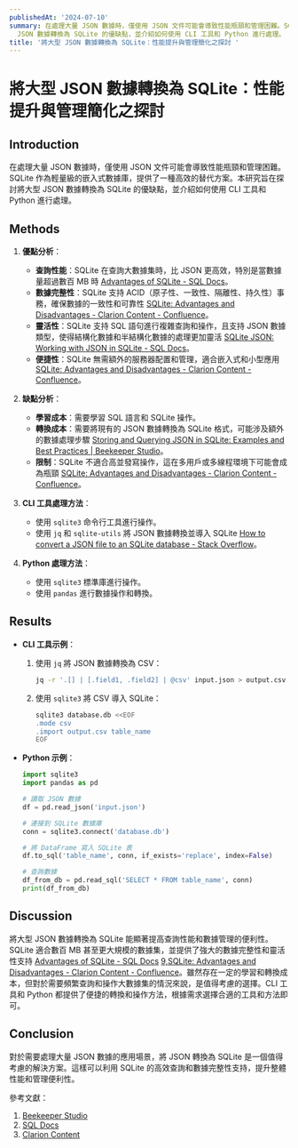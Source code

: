 ```yaml
---
publishedAt: '2024-07-10'
summary: 在處理大量 JSON 數據時，僅使用 JSON 文件可能會導致性能瓶頸和管理困難。SQLite 作為輕量級的嵌入式數據庫，提供了一種高效的替代方案。本研究旨在探討將大型
  JSON 數據轉換為 SQLite 的優缺點，並介紹如何使用 CLI 工具和 Python 進行處理。
title: '將大型 JSON 數據轉換為 SQLite：性能提升與管理簡化之探討 '
---
```


# 將大型 JSON 數據轉換為 SQLite：性能提升與管理簡化之探討

## Introduction

在處理大量 JSON 數據時，僅使用 JSON 文件可能會導致性能瓶頸和管理困難。SQLite 作為輕量級的嵌入式數據庫，提供了一種高效的替代方案。本研究旨在探討將大型 JSON 數據轉換為 SQLite 的優缺點，並介紹如何使用 CLI 工具和 Python 進行處理。

## Methods

1. **優點分析**：

   - **查詢性能**：SQLite 在查詢大數據集時，比 JSON 更高效，特別是當數據量超過數百 MB 時 [Advantages of SQLite - SQL Docs](https://sqldocs.org/sqlite/sqlite-advantages/)。
   - **數據完整性**：SQLite 支持 ACID（原子性、一致性、隔離性、持久性）事務，確保數據的一致性和可靠性 [SQLite: Advantages and Disadvantages - Clarion Content - Confluence](https://clarionmag.jira.com/wiki/spaces/clarion/pages/404750/SQLite%3A+Advantages+and+Disadvantages)。
   - **靈活性**：SQLite 支持 SQL 語句進行複雜查詢和操作，且支持 JSON 數據類型，使得結構化數據和半結構化數據的處理更加靈活 [SQLite JSON: Working with JSON in SQLite - SQL Docs](https://sqldocs.org/sqlite/sqlite-json-data/)。
   - **便捷性**：SQLite 無需額外的服務器配置和管理，適合嵌入式和小型應用 [SQLite: Advantages and Disadvantages - Clarion Content - Confluence](https://clarionmag.jira.com/wiki/spaces/clarion/pages/404750/SQLite%3A+Advantages+and+Disadvantages)。

2. **缺點分析**：

   - **學習成本**：需要學習 SQL 語言和 SQLite 操作。
   - **轉換成本**：需要將現有的 JSON 數據轉換為 SQLite 格式，可能涉及額外的數據處理步驟 [Storing and Querying JSON in SQLite: Examples and Best Practices | Beekeeper Studio](https://www.beekeeperstudio.io/blog/sqlite-json)。
   - **限制**：SQLite 不適合高並發寫操作，這在多用戶或多線程環境下可能會成為瓶頸 [SQLite: Advantages and Disadvantages - Clarion Content - Confluence](https://clarionmag.jira.com/wiki/spaces/clarion/pages/404750/SQLite%3A+Advantages+and+Disadvantages)。

3. **CLI 工具處理方法**：

   - 使用 `sqlite3` 命令行工具進行操作。
   - 使用 `jq` 和 `sqlite-utils` 將 JSON 數據轉換並導入 SQLite [How to convert a JSON file to an SQLite database - Stack Overflow](https://stackoverflow.com/questions/46407770/how-to-convert-a-json-file-to-an-sqlite-database)。

4. **Python 處理方法**：
   - 使用 `sqlite3` 標準庫進行操作。
   - 使用 `pandas` 進行數據操作和轉換。

## Results

- **CLI 工具示例**：

  1. 使用 `jq` 將 JSON 數據轉換為 CSV：

     ```bash
     jq -r '.[] | [.field1, .field2] | @csv' input.json > output.csv
     ```

  2. 使用 `sqlite3` 將 CSV 導入 SQLite：

     ```bash
     sqlite3 database.db <<EOF
     .mode csv
     .import output.csv table_name
     EOF
     ```

- **Python 示例**：

  ```python
  import sqlite3
  import pandas as pd

  # 讀取 JSON 數據
  df = pd.read_json('input.json')

  # 連接到 SQLite 數據庫
  conn = sqlite3.connect('database.db')

  # 將 DataFrame 寫入 SQLite 表
  df.to_sql('table_name', conn, if_exists='replace', index=False)

  # 查詢數據
  df_from_db = pd.read_sql('SELECT * FROM table_name', conn)
  print(df_from_db)
  ```

## Discussion

將大型 JSON 數據轉換為 SQLite 能顯著提高查詢性能和數據管理的便利性。SQLite 適合數百 MB 甚至更大規模的數據集，並提供了強大的數據完整性和靈活性支持 [Advantages of SQLite - SQL Docs](https://sqldocs.org/sqlite/sqlite-advantages/) [9,SQLite: Advantages and Disadvantages - Clarion Content - Confluence](https://clarionmag.jira.com/wiki/spaces/clarion/pages/404750/SQLite%3A+Advantages+and+Disadvantages)。雖然存在一定的學習和轉換成本，但對於需要頻繁查詢和操作大數據集的情況來說，是值得考慮的選擇。CLI 工具和 Python 都提供了便捷的轉換和操作方法，根據需求選擇合適的工具和方法即可。

## Conclusion

對於需要處理大量 JSON 數據的應用場景，將 JSON 轉換為 SQLite 是一個值得考慮的解決方案。這樣可以利用 SQLite 的高效查詢和數據完整性支持，提升整體性能和管理便利性。

參考文獻：

1. [Beekeeper Studio](https://www.beekeeperstudio.io/blog/storing-querying-json-sqlite)
2. [SQL Docs](https://sqldocs.org/sqlite/sqlite-advantages/)
3. [Clarion Content](https://clarionmag.jira.com/wiki/spaces/clarion/pages/238888960/SQLite+Advantages+and+Disadvantages)
